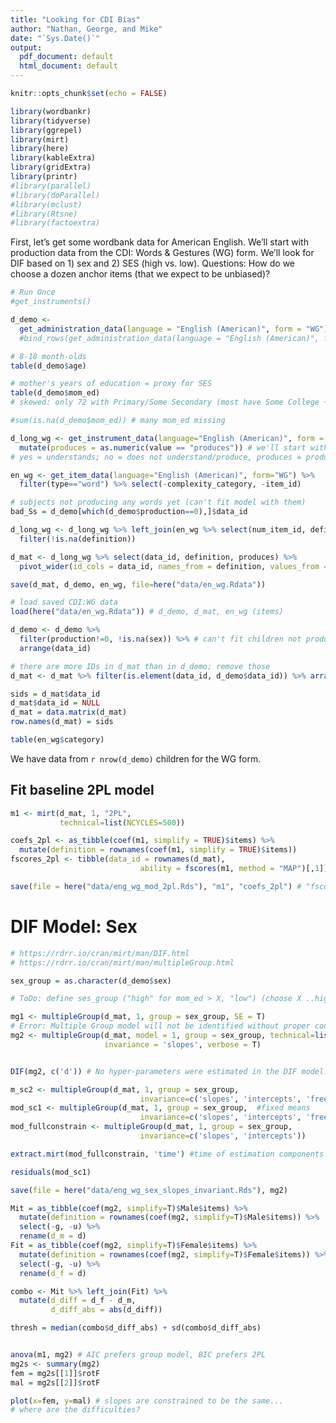 ```yaml
---
title: "Looking for CDI Bias"
author: "Nathan, George, and Mike"
date: "`Sys.Date()`"
output:
  pdf_document: default
  html_document: default
---
```


```r
knitr::opts_chunk$set(echo = FALSE)

library(wordbankr)
library(tidyverse)
library(ggrepel)
library(mirt) 
library(here)
library(kableExtra)
library(gridExtra)
library(printr)
#library(parallel)
#library(doParallel)
#library(mclust)
#library(Rtsne)
#library(factoextra)
```

First, let's get some wordbank data for American English. We'll start with production data from the CDI: Words & Gestures (WG) form.
We'll look for DIF based on 1) sex and 2) SES (high vs. low). 
Questions: How do we choose a dozen anchor items (that we expect to be unbiased)?

```r
# Run Once
#get_instruments()

d_demo <- 
  get_administration_data(language = "English (American)", form = "WG") #%>%
  #bind_rows(get_administration_data(language = "English (American)", form = "WS"))

# 8-18 month-olds
table(d_demo$age)

# mother's years of education = proxy for SES
table(d_demo$mom_ed)
# skewed: only 72 with Primary/Some Secondary (most have Some College +)

#sum(is.na(d_demo$mom_ed)) # many mom_ed missing

```

```r
d_long_wg <- get_instrument_data(language="English (American)", form = "WG") %>%
  mutate(produces = as.numeric(value == "produces")) # we'll start with production
# yes = understands; no = does not understand/produce, produces = produces (and understands)

en_wg <- get_item_data(language="English (American)", form="WG") %>%
  filter(type=="word") %>% select(-complexity_category, -item_id)

# subjects not producing any words yet (can't fit model with them)
bad_Ss = d_demo[which(d_demo$production==0),]$data_id

d_long_wg <- d_long_wg %>% left_join(en_wg %>% select(num_item_id, definition)) %>%
  filter(!is.na(definition))

d_mat <- d_long_wg %>% select(data_id, definition, produces) %>% 
  pivot_wider(id_cols = data_id, names_from = definition, values_from = produces)

save(d_mat, d_demo, en_wg, file=here("data/en_wg.Rdata"))
```

```r
# load saved CDI:WG data
load(here("data/en_wg.Rdata")) # d_demo, d_mat, en_wg (items)

d_demo <- d_demo %>% 
  filter(production!=0, !is.na(sex)) %>% # can't fit children not producing words, or with NA sex in group model
  arrange(data_id)

# there are more IDs in d_mat than in d_demo; remove those
d_mat <- d_mat %>% filter(is.element(data_id, d_demo$data_id)) %>% arrange(data_id)

sids = d_mat$data_id
d_mat$data_id = NULL
d_mat = data.matrix(d_mat)
row.names(d_mat) = sids

table(en_wg$category)
```

We have data from `r nrow(d_demo)` children for the WG form.

## Fit baseline 2PL model

```r
m1 <- mirt(d_mat, 1, "2PL", 
           technical=list(NCYCLES=500))

coefs_2pl <- as_tibble(coef(m1, simplify = TRUE)$items) %>%
  mutate(definition = rownames(coef(m1, simplify = TRUE)$items))
fscores_2pl <- tibble(data_id = rownames(d_mat), 
                             ability = fscores(m1, method = "MAP")[,1])

save(file = here("data/eng_wg_mod_2pl.Rds"), "m1", "coefs_2pl") # "fscores_2pl",
```

# DIF Model: Sex

```r
# https://rdrr.io/cran/mirt/man/DIF.html
# https://rdrr.io/cran/mirt/man/multipleGroup.html

sex_group = as.character(d_demo$sex)

# ToDo: define ses_group ("high" for mom_ed > X, "low") (choose X ..high school?)

mg1 <- multipleGroup(d_mat, 1, group = sex_group, SE = T) 
# Error: Multiple Group model will not be identified without proper constraints (groups contain missing data patterns where item responses have been completely omitted or, alternatively, the number of categories within each group is not equal to the total number of categories)
mg2 <- multipleGroup(d_mat, model = 1, group = sex_group, technical=list(NCYCLES=1000), 
                     invariance = 'slopes', verbose = T)


DIF(mg2, c('d')) # No hyper-parameters were estimated in the DIF model. For effective DIF testing, freeing the focal group hyper-parameters is recommended.

m_sc2 <- multipleGroup(d_mat, 1, group = sex_group,
                             invariance=c('slopes', 'intercepts', 'free_var','free_means'))
mod_sc1 <- multipleGroup(d_mat, 1, group = sex_group,  #fixed means
                             invariance=c('slopes', 'intercepts', 'free_var'))
mod_fullconstrain <- multipleGroup(d_mat, 1, group = sex_group,
                             invariance=c('slopes', 'intercepts'))

extract.mirt(mod_fullconstrain, 'time') #time of estimation components

residuals(mod_sc1)

save(file = here("data/eng_wg_sex_slopes_invariant.Rds"), mg2)

Mit = as_tibble(coef(mg2, simplify=T)$Male$items) %>%
  mutate(definition = rownames(coef(mg2, simplify=T)$Male$items)) %>%
  select(-g, -u) %>% 
  rename(d_m = d)
Fit = as_tibble(coef(mg2, simplify=T)$Female$items) %>%
  mutate(definition = rownames(coef(mg2, simplify=T)$Female$items)) %>%
  select(-g, -u) %>%
  rename(d_f = d)

combo <- Mit %>% left_join(Fit) %>%
  mutate(d_diff = d_f - d_m,
         d_diff_abs = abs(d_diff)) 

thresh = median(combo$d_diff_abs) + sd(combo$d_diff_abs)


anova(m1, mg2) # AIC prefers group model, BIC prefers 2PL
mg2s <- summary(mg2)
fem = mg2s[[1]]$rotF
mal = mg2s[[2]]$rotF

plot(x=fem, y=mal) # slopes are constrained to be the same...
# where are the difficulties? 
```


